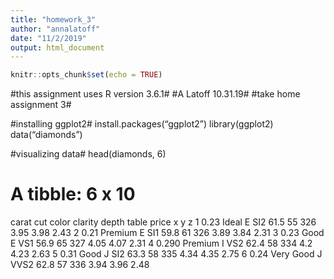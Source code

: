 ```yaml
---
title: "homework_3"
author: "annalatoff"
date: "11/2/2019"
output: html_document
---
```


```r
knitr::opts_chunk$set(echo = TRUE)
```

#this assignment uses R version 3.6.1#
#A Latoff 10.31.19#
#take home assignment 3#

#installing ggplot2#
install.packages("ggplot2")
library(ggplot2)
data("diamonds")

#visualizing data#
head(diamonds, 6)


# A tibble: 6 x 10
  carat cut       color clarity depth table price     x     y     z
  <dbl> <ord>     <ord> <ord>   <dbl> <dbl> <int> <dbl> <dbl> <dbl>
1 0.23  Ideal     E     SI2      61.5    55   326  3.95  3.98  2.43
2 0.21  Premium   E     SI1      59.8    61   326  3.89  3.84  2.31
3 0.23  Good      E     VS1      56.9    65   327  4.05  4.07  2.31
4 0.290 Premium   I     VS2      62.4    58   334  4.2   4.23  2.63
5 0.31  Good      J     SI2      63.3    58   335  4.34  4.35  2.75
6 0.24  Very Good J     VVS2     62.8    57   336  3.94  3.96  2.48